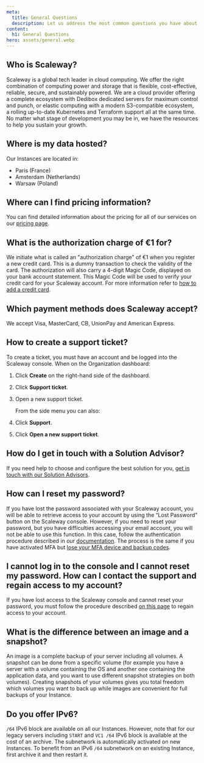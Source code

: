 ```yaml
---
meta:
  title: General Questions
  description: Let us address the most common questions you have about your products, services, and brand as a whole.
content:
  h1: General Questions
hero: assets/general.webp
---
```


<Concept>

## Who is Scaleway?

Scaleway is a global tech leader in cloud computing. We offer the right combination of computing power and storage that is flexible, cost-effective, reliable, secure, and sustainably powered.
We are a cloud provider offering a complete ecosystem with Dedibox dedicated servers for maximum control and punch, or elastic computing with a modern S3-compatible ecosystem, a rolling up-to-date Kubernetes and Terraform support all at the same time.
No matter what stage of development you may be in, we have the resources to help you sustain your growth.

</Concept>

<Concept>

## Where is my data hosted?

Our Instances are located in:
- Paris (France)
- Amsterdam (Netherlands)
- Warsaw (Poland)

</Concept>

<Concept>

## Where can I find pricing information?
You can find detailed information about the pricing for all of our services on our [pricing page](https://www.scaleway.com/en/pricing/).

</Concept>

<Concept>

## What is the authorization charge of €1 for?

We initiate what is called an "authorization charge" of €1 when you register a new credit card. 
This is a dummy transaction to check the validity of the card. The authorization will also carry a 4-digit Magic Code, displayed on your bank account statement. This Magic Code will be used to verify your credit card for your Scaleway account.
For more information refer to [how to add a credit card](/console/my-account/how-to/manage-billing-information/#how-to-add-a-credit-card).

</Concept>

<Concept>

## Which payment methods does Scaleway accept?

We accept Visa, MasterCard, CB, UnionPay and American Express.

</Concept>

<Concept>

## How to create a support ticket?

To create a ticket, you must have an account and be logged into the Scaleway console.
When on the Organization dashboard:

1. Click **Create** on the right-hand side of the dashboard.
2. Click **Support ticket**.
3. Open a new support ticket.

    From the side menu you can also:

1. Click **Support**.
2. Click **Open a new support ticket**.

</Concept>

<Concept>

## How do I get in touch with a Solution Advisor? 

If you need help to choose and configure the best solution for you, [get in touch with our Solution Advisors](https://www.scaleway.com/en/contact-sales/).

</Concept>

<Concept>

## How can I reset my password?

If you have lost the password associated with your Scaleway account, you will be able to retrieve access to your account by using the “Lost Password” button on the Scaleway console.
However, if you need to reset your password, but you have difficulties accessing your email account, you will not be able to use this function. In this case, follow the authentication procedure described in our [documentation](/console/my-account/how-to/recover-a-lost-password/). The process is the same if you have activated MFA but [lose your MFA device and backup codes](/console/my-account/how-to/use-2fa/#if-you-lose-your-2fa-device-and-your-backup-codes).

</Concept>

<Concept>

## I cannot log in to the console and I cannot reset my password. How can I contact the support and regain access to my account?

If you have lost access to the Scaleway console and cannot reset your password, you must follow the procedure described [on this page](/console/my-account/how-to/use-2fa/#how-to-regain-access-to-your-account) to regain access to your account.

</Concept>

<Concept>

## What is the difference between an image and a snapshot?

An image is a complete backup of your server including all volumes.
A snapshot can be done from a specific volume (for example you have a server with a volume containing the OS and another one containing the application data, and you want to use different snapshot strategies on both volumes).
Creating snapshots of your volumes gives you total freedom which volumes you want to back up while images are convenient for full backups of your Instance.

</Concept>

<Concept>

## Do you offer IPv6?

`/64` IPv6 block are available on all our Instances. However, note that for our legacy servers including `START` and `VC1 /64` IPv6 block is available at the cost of an archive.
The subnetwork is automatically activated on new Instances. To benefit from an IPv6 `/64` subnetwork on an existing Instance, first archive it and then restart it.
 
</Concept>